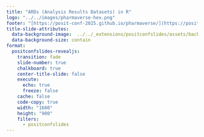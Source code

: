 ```yaml
---
title: "ARDs (Analysis Results Datasets) in R"
logo: "../../images/pharmaverse-hex.png"
footer: "[https://posit-conf-2025.github.io/pharmaverse/](https://posit-conf-2025.github.io/pharmaverse/)" 
title-slide-attributes: 
  data-background-image:  ../../_extensions/positconfslides/assets/backgrounds/title-slide-teal.svg
  data-background-size: contain
format:
  positconfslides-revealjs: 
    transition: fade
    slide-number: true
    chalkboard: true
    center-title-slide: false
    execute:
      echo: true
      freeze: false
    cache: false
    code-copy: true
    width: "1600"
    height: "900"
    filters:
      - positconfslides
---
```

